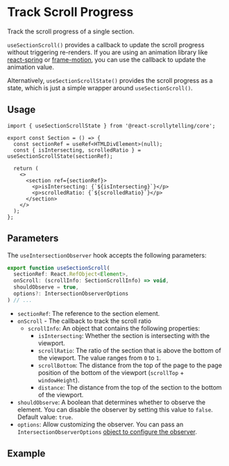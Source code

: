 # Track Scroll Progress


Track the scroll progress of a single section.

`useSectionScroll()` provides a callback to update the scroll progress without triggering re-renders.
If you are using an animation library like [react-spring](https://react-spring.dev/docs/advanced/spring-value) or [frame-motion](https://www.framer.com/motion/motionvalue/),
you can use the callback to update the animation value.

Alternatively, `useSectionScrollState()` provides the scroll progress as a state, which is just a simple wrapper around `useSectionScroll()`.

## Usage

```tsx
import { useSectionScrollState } from '@react-scrollytelling/core';

export const Section = () => {
  const sectionRef = useRef<HTMLDivElement>(null);
  const { isIntersecting, scrolledRatio } = useSectionScrollState(sectionRef);

  return (
    <>
      <section ref={sectionRef}>
        <p>isIntersecting: {`${isIntersecting}`}</p>
        <p>scrolledRatio: {`${scrolledRatio}`}</p>
      </section>
    </>
  );
};
```

## Parameters

The `useIntersectionObserver` hook accepts the following parameters:

```jsx
export function useSectionScroll(
  sectionRef: React.RefObject<Element>,
  onScroll: (scrollInfo: SectionScrollInfo) => void,
  shouldObserve = true,
  options?: IntersectionObserverOptions
) // ...
```

- `sectionRef`: The reference to the section element.
- `onScroll` - The callback to track the scroll ratio
  - `scrollInfo`: An object that contains the following properties:
    - `isIntersecting`: Whether the section is intersecting with the viewport.
    - `scrollRatio`: The ratio of the section that is above the bottom of the viewport. The value ranges from `0` to `1`.
    - `scrollBottom`: The distance from the top of the page to the page position of the bottom of the viewport (`scrollTop` + `windowHeight`).
    - `distance`: The distance from the top of the section to the bottom of the viewport.
- `shouldObserve`: A boolean that determines whether to observe the element. You can disable the observer by setting this value to `false`. Default value: `true`.
- `options`: Allow customizing the observer. You can pass an `IntersectionObserverOptions` [object to configure the observer](https://developer.mozilla.org/en-US/docs/Web/API/IntersectionObserver#instance_properties).

## Example

<SectionScroll className="border-green-400 bg-green-200/20 dark:border-green-700 dark:bg-green-800/20" />

<div className="h-screen" />
